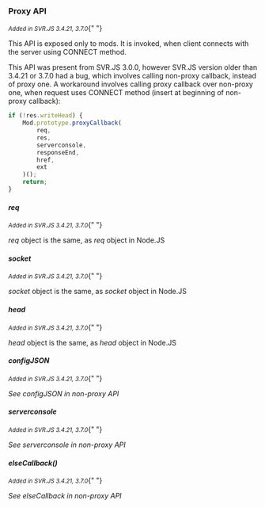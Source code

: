 ### Proxy API

<small>_Added in SVR.JS 3.4.21, 3.7.0_</small>{" "}

This API is exposed only to mods. It is invoked, when client connects with the server using CONNECT method.

This API was present from SVR.JS 3.0.0, however SVR.JS version older than 3.4.21 or 3.7.0 had a bug, which involves calling non-proxy callback, instead of proxy one. A workaround involves calling proxy callback over non-proxy one, when request uses CONNECT method (insert at beginning of non-proxy callback):

```js
if (!res.writeHead) {
	Mod.prototype.proxyCallback(
		req,
		res,
		serverconsole,
		responseEnd,
		href,
		ext
	)();
	return;
}
```

#### _req_

<small>_Added in SVR.JS 3.4.21, 3.7.0_</small>{" "}

_req_ object is the same, as _req_ object in Node.JS

#### _socket_

<small>_Added in SVR.JS 3.4.21, 3.7.0_</small>{" "}

_socket_ object is the same, as _socket_ object in Node.JS

#### _head_

<small>_Added in SVR.JS 3.4.21, 3.7.0_</small>{" "}

_head_ object is the same, as _head_ object in Node.JS

#### _configJSON_

<small>_Added in SVR.JS 3.4.21, 3.7.0_</small>{" "}

_See configJSON in non-proxy API_

#### _serverconsole_

<small>_Added in SVR.JS 3.4.21, 3.7.0_</small>{" "}

_See serverconsole in non-proxy API_

#### _elseCallback()_

<small>_Added in SVR.JS 3.4.21, 3.7.0_</small>{" "}

_See elseCallback in non-proxy API_
